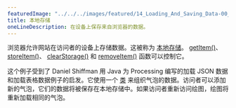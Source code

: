 ```yaml
---
featuredImage: "../../../images/featured/14_Loading_And_Saving_Data-00_Local_Storage-thumbnail.png"
title: 本地存储
oneLineDescription: 在设备上保存来自浏览器的数据。
---
```


浏览器允许网站在访问者的设备上存储数据。这被称为 
<a href="https://developer.mozilla.org/en-US/docs/Web/API/Window/localStorage" target="_blank">本地存储</a>。
<a href="https://p5js.org/reference/p5/getItem" target="_blank">getItem()</a>、
<a href="https://p5js.org/reference/p5/storeItem" target="_blank">storeItem()</a>、
<a href="https://p5js.org/reference/p5/clearStorage" target="_blank">clearStorage()</a> 和 <a href="https://p5js.org/reference/p5/removeItem" target="_blank">removeItem()</a> 
函数可以控制它。

这个例子受到了 Daniel Shiffman 用 Java 为 Processing 编写的加载 JSON 数据和加载表格数据例子的启发。它使用一个 
<a href="https://p5js.org/reference/p5/class" target="_blank">类</a> 
来组织气泡的数据。访问者可以添加新的气泡，它们的数据将被保存在本地存储中。如果访问者重新访问绘图，绘图将重新加载相同的气泡。